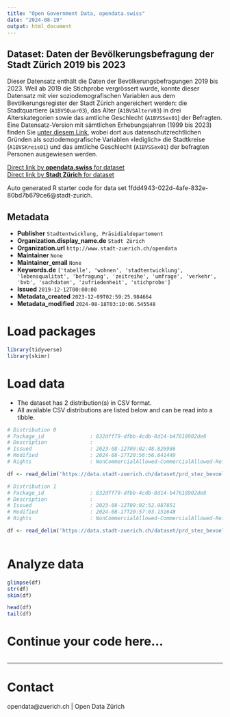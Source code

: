 ```yaml
---
title: "Open Government Data, opendata.swiss"
date: "2024-08-19"
output: html_document
---
```


## Dataset: Daten der Bevölkerungsbefragung der Stadt Zürich 2019 bis 2023

Dieser Datensatz enthält die Daten der Bevölkerungsbefragungen 2019 bis 2023. Weil ab 2019 die Stichprobe vergrössert wurde, konnte dieser Datensatz mit vier soziodemografischen Variablen aus dem Bevölkerungsregister der Stadt Zürich angereichert werden: die Stadtquartiere (`A1BVSQuar03`), das Alter (`A1BVSAlterV03`) in drei Alterskategorien sowie das amtliche Geschlecht (`A1BVSSex01`) der Befragten. Eine Datensatz-Version mit sämtlichen Erhebungsjahren (1999 bis 2023) finden Sie [unter diesem Link](https://data.stadt-zuerich.ch/dataset/prd_stez_bevoelkerungsbefragungen_seit1999_od4731), wobei dort aus datenschutzrechtlichen Gründen als soziodemografische Variablen «lediglich» die Stadtkreise (`A1BVSKreis01`) und das amtliche Geschlecht (`A1BVSSex01`) der befragten Personen ausgewiesen werden.

[Direct link by **opendata.swiss** for dataset](https://opendata.swiss/de/dataset/daten-der-bevolkerungsbefragung-der-stadt-zurich-2019-bis-2023)<br>
[Direct link by **Stadt Zürich** for dataset](https://data.stadt-zuerich.ch/dataset/prd_stez_bevoelkerungsbefragungen_seit2019_od4732)

Auto generated R starter code for data set 1fdd4943-022d-4afe-832e-80bd7b679ce6@stadt-zurich.

## Metadata

- **Publisher** `Stadtentwicklung, Präsidialdepartement`
- **Organization.display_name.de** `Stadt Zürich`
- **Organization.url** `http://www.stadt-zuerich.ch/opendata`
- **Maintainer** `None`
- **Maintainer_email** `None`
- **Keywords.de** `['tabelle', 'wohnen', 'stadtentwicklung', 'lebensqualitat', 'befragung', 'zeitreihe', 'umfrage', 'verkehr', 'bvb', 'sachdaten', 'zufriedenheit', 'stichprobe']`
- **Issued** `2019-12-12T00:00:00`
- **Metadata_created** `2023-12-09T02:59:25.984664`
- **Metadata_modified** `2024-08-18T03:10:06.545548`


# Load packages

```r

library(tidyverse)
library(skimr)

```

# Load data

-   The dataset has 2 distribution(s) in CSV format.
-   All available CSV distributions are listed below and can be read into a tibble.

```r

# Distribution 0
# Package_id               : 832dff79-dfbb-4cdb-8d14-b47618902de8
# Description              : 
# Issued                   : 2023-08-12T09:02:48.826986
# Modified                 : 2024-08-17T20:56:56.841449
# Rights                   : NonCommercialAllowed-CommercialAllowed-ReferenceNotRequired

df <- read_delim('https://data.stadt-zuerich.ch/dataset/prd_stez_bevoelkerungsbefragungen_seit2019_od4732/download/BEV473OD4732.csv')

# Distribution 1
# Package_id               : 832dff79-dfbb-4cdb-8d14-b47618902de8
# Description              : 
# Issued                   : 2023-08-12T09:02:52.987851
# Modified                 : 2024-08-17T20:57:03.151648
# Rights                   : NonCommercialAllowed-CommercialAllowed-ReferenceNotRequired

df <- read_delim('https://data.stadt-zuerich.ch/dataset/prd_stez_bevoelkerungsbefragungen_seit2019_od4732/download/Codeliste_BVB_OGD.csv')



```

# Analyze data

```r

glimpse(df)
str(df)
skim(df)

head(df)
tail(df)

```

# Continue your code here...

```r

```

------------------------------------------------------------------------

# Contact

opendata@zuerich.ch | Open Data Zürich
